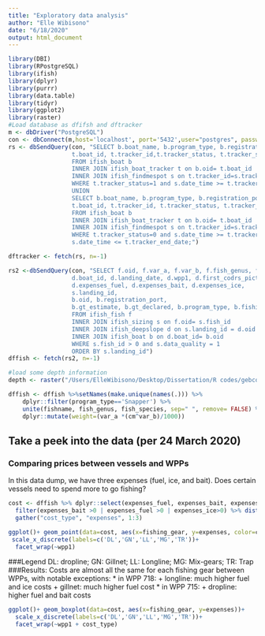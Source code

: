 ```yaml
---
title: "Exploratory data analysis"
author: "Elle Wibisono"
date: "6/18/2020"
output: html_document
---
```


```r
library(DBI)
library(RPostgreSQL)
library(ifish)
library(dplyr)
library(purrr)
library(data.table)
library(tidyr)
library(ggplot2)
library(raster)
#Load database as dfifsh and dftracker
m <- dbDriver("PostgreSQL")
con <- dbConnect(m,host='localhost', port='5432',user="postgres", password="fishy", dbname="ifish_03242020")
rs <- dbSendQuery(con, "SELECT b.boat_name, b.program_type, b.registration_port, b.fishing_gear, b.gt_estimate, b.oid,
                  t.boat_id, t.tracker_id,t.tracker_status, t.tracker_start_date, t.tracker_end_date, s.*
                  FROM ifish_boat b
                  INNER JOIN ifish_boat_tracker t on b.oid= t.boat_id
                  INNER JOIN ifish_findmespot s on t.tracker_id=s.tracker_id
                  WHERE t.tracker_status=1 and s.date_time >= t.tracker_start_date
                  UNION
                  SELECT b.boat_name, b.program_type, b.registration_port, b.fishing_gear, b.gt_estimate, b.oid,
                  t.boat_id, t.tracker_id, t.tracker_status, t.tracker_start_date, t.tracker_end_date, s.*
                  FROM ifish_boat b
                  INNER JOIN ifish_boat_tracker t on b.oid= t.boat_id
                  INNER JOIN ifish_findmespot s on t.tracker_id=s.tracker_id
                  WHERE t.tracker_status=0 and s.date_time >= t.tracker_start_date and
                  s.date_time <= t.tracker_end_date;")

dftracker <- fetch(rs, n=-1)

rs2 <-dbSendQuery(con, "SELECT f.oid, f.var_a, f.var_b, f.fish_genus, f.fish_species, f.lmat, f.lopt, f.linf, f.lmax, s.cm,
                  d.boat_id, d.landing_date, d.wpp1, d.first_codrs_picture_date,
                  d.expenses_fuel, d.expenses_bait, d.expenses_ice,
                  s.landing_id,
                  b.oid, b.registration_port,
                  b.gt_estimate, b.gt_declared, b.program_type, b.fishing_gear, b. boat_name
                  FROM ifish_fish f
                  INNER JOIN ifish_sizing s on f.oid= s.fish_id
                  INNER JOIN ifish_deepslope d on s.landing_id = d.oid
                  INNER JOIN ifish_boat b on d.boat_id= b.oid
                  WHERE s.fish_id > 0 and s.data_quality = 1
                  ORDER BY s.landing_id")
dffish <- fetch(rs2, n=-1)

#load some depth information
depth <- raster("/Users/ElleWibisono/Desktop/Dissertation/R codes/gebco.tif")

dffish <- dffish %>%setNames(make.unique(names(.))) %>%
    dplyr::filter(program_type=='Snapper') %>%
    unite(fishname, fish_genus, fish_species, sep=" ", remove= FALSE) %>%
    dplyr::mutate(weight=(var_a *(cm^var_b)/1000))
```

## Take a peek into the data (per 24 March 2020)

### Comparing prices between vessels and WPPs 
In this data dump, we have three expenses (fuel, ice, and bait). Does certain vessels need to spend more to go fishing? 


```r

cost <- dffish %>% dplyr::select(expenses_fuel, expenses_bait, expenses_ice, fishing_gear, gt_estimate, boat_name, wpp1) %>%
  filter(expenses_bait >0 | expenses_fuel >0 | expenses_ice>0) %>% distinct(boat_name, .keep_all=TRUE) %>%
  gather("cost_type", "expenses", 1:3) 

```


```r
ggplot()+ geom_point(data=cost, aes(x=fishing_gear, y=expenses, color=cost_type), alpha=0.7)+
 scale_x_discrete(labels=c('DL','GN','LL','MG','TR'))+
  facet_wrap(~wpp1) 

```


###Legend 
DL: dropline; GN: Gillnet; LL: Longline; MG: Mix-gears; TR: Trap 
###Results: Costs are almost all the same for each fishing gear between WPPs, with notable exceptions: 
* in WPP 718: 
+ longline: much higher fuel and ice costs 
+ gillnet: much higher fuel cost
* in WPP 715: 
+ dropline: higher fuel and bait costs 


```r
ggplot()+ geom_boxplot(data=cost, aes(x=fishing_gear, y=expenses))+
  scale_x_discrete(labels=c('DL','GN','LL','MG','TR'))+
  facet_wrap(~wpp1 + cost_type)
```
